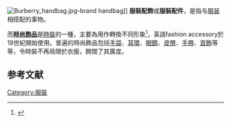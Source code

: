{{expand|time=2015-04-09T10:04:50+00:00}}
{{refimprove|time=2015-04-09T10:04:50+00:00}}
[[Image:Burberry_handbag.jpg|thumb]]-brand handbag]]
'''服裝配飾'''或'''服裝配件'''，是指与[[服装|服装]]相搭配的事物。

而'''[[時尚飾品|時尚飾品]]'''是[[時裝|時裝]]的一種，主要為用作轉換不同形象<ref name="CummingCunnington2010">{{cite book|author1=Valerie Cumming|author2=C. W. Cunnington|author3=P. E. Cunnington|title=The Dictionary of Fashion History|url=http://books.google.com/books?id=FFsTqayaUNYC&pg=PA70|accessdate=9 January 2012|date=15 November 2010|publisher=Berg|isbn=978-1-84788-533-3|page=1|archive-date=2020-08-01|archive-url=https://web.archive.org/web/20200801124854/https://books.google.com/books?id=FFsTqayaUNYC&pg=PA70|dead-url=no}}</ref>，英語fashion accessory於19世紀開始使用。普遍的時尚飾品包括[[手袋|手袋]]、[[耳環|耳環]]、[[眼鏡|眼鏡]]、[[皮帶|皮帶]]、[[手帶|手帶]]、[[首飾|首飾]]等等，令時裝不再局限於衣服，開闊了其廣度。

==参考文献==
{{reflist}}

{{Authority control}}
{{fashion-stub}}
{{服裝}}
[[Category:服裝|Category:服裝]]